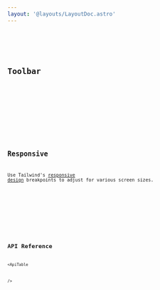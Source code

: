 ```yaml
---
layout: '@layouts/LayoutDoc.astro'
---
```




<Preview client:load>
	<Fragment slot="preview">
		<Example client:load />
	</Fragment>
	<Fragment slot="code">
		<Code code={ExampleRaw} lang="svelte" />
	</Fragment>
</Preview>

## Toolbar

<Preview client:load>
	<Fragment slot="preview">
		<ExampleToolbar client:load />
	</Fragment>
	<Fragment slot="code">
		<Code code={ExampleToolbarRaw} lang="svelte" />
	</Fragment>
</Preview>

## Responsive

Use Tailwind's [responsive design](https://tailwindcss.com/docs/responsive-design) breakpoints to adjust for various screen sizes.

<Preview client:load>
	<Fragment slot="preview">
		<ExampleResponsive client:load />
	</Fragment>
	<Fragment slot="code">
		<Code code={ExampleResponsiveRaw} lang="svelte" />
	</Fragment>
</Preview>

## API Reference

<ApiTable


/>
